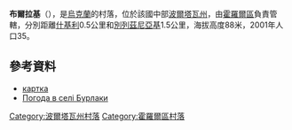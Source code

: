 {{coord|49|50|7|N|32|58|56|E|scale:100000_region:UA|display=title}}

'''布爾拉基'''（{{lang-uk|Бурлаки}}），是[[烏克蘭|烏克蘭]]的村落，位於該國中部[[波爾塔瓦州|波爾塔瓦州]]，由[[霍羅爾區|霍羅爾區]]負責管轄，分別距離[[什基利|什基利]]0.5公里和[[別列茲尼亞基_(霍羅爾區)|別列茲尼亞基]]1.5公里，海拔高度88米，2001年人口35。

==參考資料==
* [http://gska2.rada.gov.ua/pls/z7502/A005?rdat1=25.04.2009&rf7571=26721 картка]{{dead link|date=2018年2月 |bot=InternetArchiveBot |fix-attempted=yes }}
* [http://weather.in.ua/ua/poltavskaja/2336 Погода в селі Бурлаки] {{Wayback|url=http://weather.in.ua/ua/poltavskaja/2336 |date=20111219202221 }}

{{DEFAULTSORT:Бурлаки}}
[[Category:波爾塔瓦州村落|Category:波爾塔瓦州村落]]
[[Category:霍羅爾區村落|Category:霍羅爾區村落]]


{{Poltava-geo-stub}}